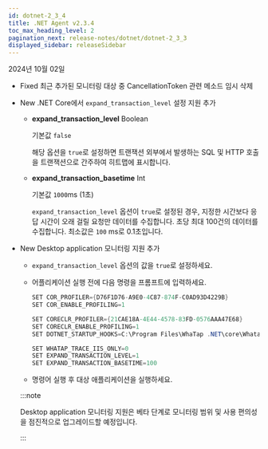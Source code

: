 ```yaml
---
id: dotnet-2_3_4
title: .NET Agent v2.3.4
toc_max_heading_level: 2
pagination_next: release-notes/dotnet/dotnet-2_3_3
displayed_sidebar: releaseSidebar
---
```


2024년 10월 02일

- <Status priority='0'>Fixed</Status> 최근 추가된 모니터링 대상 중 CancellationToken 관련 메소드 임시 삭제

- <Status priority='1'>New</Status> .NET Core에서 `expand_transaction_level` 설정 지원 추가

  - **expand_transaction_level** <span class='type'>Boolean</span>

    기본값 `false`

    해당 옵션을 `true`로 설정하면 트랜잭션 외부에서 발생하는 SQL 및 HTTP 호출을 트랜잭션으로 간주하여 히트맵에 표시합니다.

  - **expand_transaction_basetime** <span class='type'>Int</span>

    기본값 `1000`ms (1초)

    `expand_transaction_level` 옵션이 `true`로 설정된 경우, 지정한 시간보다 응답 시간이 오래 걸릴 요청만 데이터를 수집합니다. 초당 최대 100건의 데이터를 수집합니다. 최소값은 `100` ms로 0.1초입니다.

- <Status priority='1'>New</Status> Desktop application 모니터링 지원 추가

  - `expand_transaction_level` 옵션의 값을 `true`로 설정하세요.

  - 어플리케이션 실행 전에 다음 명령을 프롬프트에 입력하세요.

    ```csharp
    SET COR_PROFILER={D76F1D76-A9E0-4C87-874F-C0AD93D4229B}
    SET COR_ENABLE_PROFILING=1

    SET CORECLR_PROFILER={21CAE18A-4E44-4578-83FD-0576AAA47E68}
    SET CORECLR_ENABLE_PROFILING=1
    SET DOTNET_STARTUP_HOOKS=C:\Program Files\WhaTap .NET\core\Whatap.Startup.NetCore.dll

    SET WHATAP_TRACE_IIS_ONLY=0
    SET EXPAND_TRANSACTION_LEVEL=1
    SET EXPAND_TRANSACTION_BASETIME=100
    ```

  - 명령어 실행 후 대상 애플리케이션을 실행하세요. 

  :::note 

  Desktop application 모니터링 지원은 베타 단계로 모니터링 범위 및 사용 편의성을 점진적으로 업그레이드할 예정입니다.

  :::


<DownloadAgent />